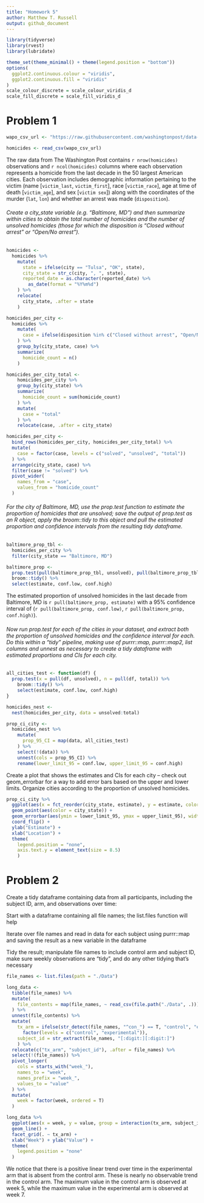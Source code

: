 ```yaml
---
title: "Homework 5"
author: Matthew T. Russell
output: github_document
---
```


```r
library(tidyverse)
library(rvest)
library(lubridate)

theme_set(theme_minimal() + theme(legend.position = "bottom"))
options(
  ggplot2.continuous.colour = "viridis",
  ggplot2.continuous.fill = "viridis"
)
scale_colour_discrete = scale_colour_viridis_d
scale_fill_discrete = scale_fill_viridis_d
```

# Problem 1

```r

wapo_csv_url <- "https://raw.githubusercontent.com/washingtonpost/data-homicides/master/homicide-data.csv"

homicides <- read_csv(wapo_csv_url)
```

The raw data from The Washington Post contains `r nrow(homicides)` observations and `r ncol(homicides)` columns where each observation represents a homicide from the last decade in the 50 largest American cities. Each observation includes demographic information pertaining to the victim (name [`victim_last`, `victim_first`], race [`victim_race`], age at time of death [`victim_age`], and sex [`victim sex`]) along with the coordinates of the murder (`lat`, `lon`) and whether an arrest was made (`disposition`). 

###### Create a city_state variable (e.g. “Baltimore, MD”) and then summarize within cities to obtain the total number of homicides and the number of unsolved homicides (those for which the disposition is “Closed without arrest” or “Open/No arrest”).

```r
homicides <-
  homicides %>% 
    mutate(
      state = ifelse(city == "Tulsa", "OK", state), 
      city_state = str_c(city, ", ", state), 
      reported_date = as.character(reported_date) %>% 
        as_date(format = "%Y%m%d")
    ) %>% 
    relocate(
      city_state, .after = state
    )

homicides_per_city <-
  homicides %>% 
    mutate(
      case = ifelse(disposition %in% c("Closed without arrest", "Open/No arrest"), "unsolved", "solved")
    ) %>% 
    group_by(city_state, case) %>% 
    summarize(
      homicide_count = n()
    )

homicides_per_city_total <- 
    homicides_per_city %>% 
    group_by(city_state) %>% 
    summarize(
      homicide_count = sum(homicide_count)
    ) %>% 
    mutate(
      case = "total"
    ) %>% 
    relocate(case, .after = city_state)

homicides_per_city <-
  bind_rows(homicides_per_city, homicides_per_city_total) %>% 
  mutate(
    case = factor(case, levels = c("solved", "unsolved", "total"))
  ) %>% 
  arrange(city_state, case) %>% 
  filter(case != "solved") %>% 
  pivot_wider(
    names_from = "case", 
    values_from = "homicide_count"
  ) 
```

###### For the city of Baltimore, MD, use the prop.test function to estimate the proportion of homicides that are unsolved; save the output of prop.test as an R object, apply the broom::tidy to this object and pull the estimated proportion and confidence intervals from the resulting tidy dataframe.

```r
baltimore_prop_tbl <-
  homicides_per_city %>% 
  filter(city_state == "Baltimore, MD")

baltimore_prop <-
  prop.test(pull(baltimore_prop_tbl, unsolved), pull(baltimore_prop_tbl, total)) %>% 
  broom::tidy() %>% 
  select(estimate, conf.low, conf.high)
```

The estimated proportion of unsolved homicides in the last decade from Baltimore, MD is `r pull(baltimore_prop, estimate)` with a 95% confidence interval of (`r pull(baltimore_prop, conf.low)`, `r pull(baltimore_prop, conf.high)`).

###### Now run prop.test for each of the cities in your dataset, and extract both the proportion of unsolved homicides and the confidence interval for each. Do this within a “tidy” pipeline, making use of purrr::map, purrr::map2, list columns and unnest as necessary to create a tidy dataframe with estimated proportions and CIs for each city.

```r
all_cities_test <- function(df) {
  prop.test(x = pull(df, unsolved), n = pull(df, total)) %>% 
    broom::tidy() %>% 
    select(estimate, conf.low, conf.high)
}

homicides_nest <-
  nest(homicides_per_city, data = unsolved:total)

prop_ci_city <-
  homicides_nest %>% 
    mutate(
      prop_95_CI = map(data, all_cities_test)
    ) %>% 
    select(!(data)) %>% 
    unnest(cols = prop_95_CI) %>% 
    rename(lower_limit_95 = conf.low, upper_limit_95 = conf.high)
```

Create a plot that shows the estimates and CIs for each city – check out geom_errorbar for a way to add error bars based on the upper and lower limits. Organize cities according to the proportion of unsolved homicides.

```r
prop_ci_city %>% 
  ggplot(aes(x = fct_reorder(city_state, estimate), y = estimate, color = city_state)) +
  geom_point(aes(color = city_state)) +
  geom_errorbar(aes(ymin = lower_limit_95, ymax = upper_limit_95), width = 0.5) +
  coord_flip() +
  ylab("Estimate") +
  xlab("Location") +
  theme(
    legend.position = "none",
    axis.text.y = element_text(size = 8.5)
    )
```

# Problem 2

Create a tidy dataframe containing data from all participants, including the subject ID, arm, and observations over time:

Start with a dataframe containing all file names; the list.files function will help

Iterate over file names and read in data for each subject using purrr::map and saving the result as a new variable in the dataframe

Tidy the result; manipulate file names to include control arm and subject ID, make sure weekly observations are “tidy”, and do any other tidying that’s necessary

```r
file_names <- list.files(path = "./Data")

long_data <- 
  tibble(file_names) %>%
  mutate(
    file_contents = map(file_names, ~ read_csv(file.path("./Data", .))) 
  ) %>% 
  unnest(file_contents) %>% 
  mutate(
    tx_arm = ifelse(str_detect(file_names, "^con_") == T, "control", "experimental") %>% 
      factor(levels = c("control", "experimental")), 
    subject_id = str_extract(file_names, "[:digit:][:digit:]")
    ) %>% 
  relocate(c("tx_arm", "subject_id"), .after = file_names) %>% 
  select(!(file_names)) %>% 
  pivot_longer(
    cols = starts_with("week_"), 
    names_to = "week",
    names_prefix = "week_",
    values_to = "value"
  ) %>% 
  mutate(
    week = factor(week, ordered = T)
  )
```

```r
long_data %>% 
  ggplot(aes(x = week, y = value, group = interaction(tx_arm, subject_id), color = tx_arm)) +
  geom_line() +
  facet_grid(. ~ tx_arm) +
  xlab("Week") + ylab("Value") +
  theme(
    legend.position = "none"
  )
```

We notice that there is a positive linear trend over time in the experimental arm that is absent from the control arm. These is nearly no observable trend in the control arm. The maximum value in the control arm is observed at week 5, while the maximum value in the experimental arm is observed at week 7. 
